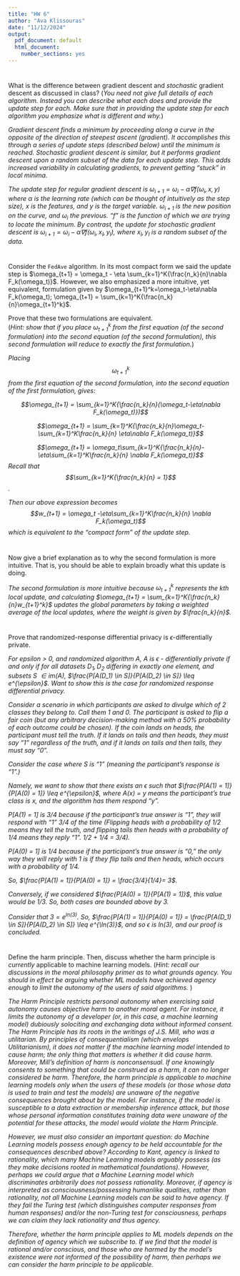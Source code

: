 ```yaml
---
title: "HW 6"
author: "Ava Klissouras"
date: "11/12/2024"
output:
  pdf_document: default
  html_document:
    number_sections: yes
---
```


#
What is the difference between gradient descent and *stochastic* gradient descent as discussed in class?  (*You need not give full details of each algorithm.  Instead you can describe what each does and provide the update step for each.  Make sure that in providing the update step for each algorithm you emphasize what is different and why.*)

*Gradient descent finds a minimum by proceeding along a curve in the opposite of the direction of steepest ascent (gradient). It accomplishes this through a series of update steps (described below) until the minimum is reached. Stochastic gradient descent is similar, but it performs gradient descent upon a random subset of the data for each update step. This adds increased variability in calculating gradients, to prevent getting "stuck" in local minima.*

*The update step for regular gradient descent is $\omega_{i+1} = \omega_{i} - \alpha \nabla f(\omega_i, x, y)$ where $\alpha$ is the learning rate (which can be thought of intuitively as the step size), x is the features, and y is the target variable. $\omega_{i+1}$ is the new position on the curve, and $\omega_{i}$ the previous. "f" is the function of which we are trying to locate the minimum. By contrast, the update for stochastic gradient descent is $\omega_{i+1} = \omega_{i} - \alpha \nabla f(\omega_i, x_I, y_I)$, where $x_I, y_I$ is a random subset of the data.*

#
Consider the `FedAve` algorithm.  In its most compact form we said the update step is $\omega_{t+1} = \omega_t - \eta \sum_{k=1}^K{\frac{n_k}{n}\nabla F_k(\omega_t)}$.  However, we also emphasized a more intuitive, yet equivalent, formulation given by $\omega_{t+1}^k=\omega_t-\eta\nabla F_k(\omega_t); \omega_{t+1} = \sum_{k=1}^K{\frac{n_k}{n}\omega_{t+1}^k}$.  

Prove that these two formulations are equivalent.  
(*Hint: show that if you place $\omega_{t+1}^k$ from the first equation (of the second formulation) into the second equation (of the second formulation), this second formulation will reduce to exactly the first formulation.*) 

*Placing $$\omega_{t+1}^k$$ from the first equation of the second formulation, into the second equation of the first formulation, gives:* 

*$$\omega_{t+1} = \sum_{k=1}^K{\frac{n_k}{n}(\omega_t-\eta\nabla F_k(\omega_t)})$$* 

*$$\omega_{t+1} = \sum_{k=1}^K{\frac{n_k}{n}\omega_t-\sum_{k=1}^K\frac{n_k}{n} \eta\nabla F_k(\omega_t)}$$* 

*$$\omega_{t+1} = \omega_t\sum_{k=1}^K{\frac{n_k}{n}-\eta\sum_{k=1}^K\frac{n_k}{n} \nabla F_k(\omega_t)}$$* *Recall that $$\sum_{k=1}^K{\frac{n_k}{n} = 1}$$.* 

*Then our above expression becomes $$w_{t+1} = \omega_t -\eta\sum_{k=1}^K\frac{n_k}{n} \nabla F_k(\omega_t)$$ which is equivalent to the "compact form" of the update step.*

#
Now give a brief explanation as to why the second formulation is more intuitive.  That is, you should be able to explain broadly what this update is doing.  

*The second formulation is more intuitive because $\omega_{t+1}^k$ represents the kth local update, and calculating $\omega_{t+1} = \sum_{k=1}^K{\frac{n_k}{n}w_{t+1}^k}$ updates the global parameters by taking a weighted average of the local updates, where the weight is given by $\frac{n_k}{n}$.*

# 
Prove that randomized-response differential privacy is $\epsilon$-differentially private.  

*For $epsilon$ > 0, and randomized algorithm A, A is $\epsilon$ - differentially private if and only if for all datasets $D_1, D_2$ differing in exactly one element, and subsets S $\in im(A)$, $\frac{P[A(D_1) \in S]}{P[A(D_2) \in S]} \leq e^{\epsilon}$. Want to show this is the case for randomized response differential privacy.*

*Consider a scenario in which participants are asked to divulge which of 2 classes they belong to. Call them 1 and 0. The participant is asked to flip a fair coin (but any arbitrary decision-making method with a 50% probability of each outcome could be chosen). If the coin lands on heads, the participant must tell the truth. If it lands on tails and then heads, they must say "1" regardless of the truth, and if it lands on tails and then tails, they must say "0".*

*Consider the case where S is "1" (meaning the participant's response is "1".)*

*Namely, we want to show that there exists an $\epsilon$ such that $\frac{P[A(1) = 1]}{P[A(0) = 1]} \leq e^{\epsilon}$, where A(x) = y means the participant's true class is x, and the algorithm has them respond "y".*

*P[A(1) = 1] is 3/4 because if the participant's true answer is "1", they will respond with "1" 3/4 of the time (Flipping heads with a probability of 1/2 means they tell the truth, and flipping tails then heads with a probability of 1/4 means they reply "1". 1/2 + 1/4 = 3/4).*

*P[A(0) = 1] is 1/4 because if the participant's true answer is "0," the only way they will reply with 1 is if they flip tails and then heads, which occurs with a probability of 1/4.*

*So, $\frac{P[A(1) = 1]}{P[A(0) = 1]} = \frac{3/4}{1/4}= 3$.*

*Conversely, if we considered $\frac{P[A(0) = 1]}{P[A(1) = 1]}$, this value would be 1/3. So, both cases are bounded above by 3.*

*Consider that $3 = e^{ln(3)}$. So, $\frac{P[A(1) = 1]}{P[A(0) = 1]} = \frac{P[A(D_1) \in S]}{P[A(D_2) \in S]} \leq e^{\ln(3)}$, and so $\epsilon$ is ln(3), and our proof is concluded.*

# 
Define the harm principle.  Then, discuss whether the harm principle is *currently* applicable to machine learning models.  (*Hint: recall our discussions in the moral philosophy primer as to what grounds agency.  You should in effect be arguing whether ML models have achieved agency enough to limit the autonomy of the users of said algorithms.* )

*The Harm Principle restricts personal autonomy when exercising said autonomy causes objective harm to another moral agent. For instance, it limits the autonomy of a developer (or, in this case, a machine learning model) dubiously solociting and exchanging data without informed consent. The Harm Principle has its roots in the writings of J.S. Mill, who was a utilitarian. By principles of consequentialism (which envelops Utilitarianism), it does not matter if the machine learning model* intended  *to cause harm; the only thing that matters is whether it* did *cause harm. Moreover, Mill's definition of harm is nonconsensual. If one knowingly consents to something that could be construed as a harm, it can no longer considered be harm. Therefore, the harm principle is applicable to machine learning models only when the users of these models (or those whose data is used to train and test the models) are unaware of the negative consequences brought about by the model. For instance, if the model is susceptible to a data extraction or membership inference attack, but those whose personal information constitutes training data were unaware of the potential for these attacks, the model would violate the Harm Principle.*

*However, we must also consider an important question: do Machine Learning models possess enough agency to be held accountable for the consequences described above? According to Kant, agency is linked to rationality, which many Machine Learning models arguably possess (as they make decisions rooted in mathematical foundations). However, perhaps we could argue that a Machine Learning model which discriminates arbitrarily does not possess rationality. Moreover, if agency is interpreted as consciousness/possessing humanlike qualities, rather than rationality, not all Machine Learning models can be said to have agency. If they fail the Turing test (which distinguishes computer responses from human responses) and/or the non-Turing test for consciousness, perhaps we can claim they lack rationality and thus agency.*

*Therefore, whether the harm principle applies to ML models depends on the definition of agency which we subscribe to. If we find that the model is rational and/or conscious, and those who are harmed by the model's existence were not informed of the possibility of harm, then perhaps we can consider the harm principle to be applicable.*



